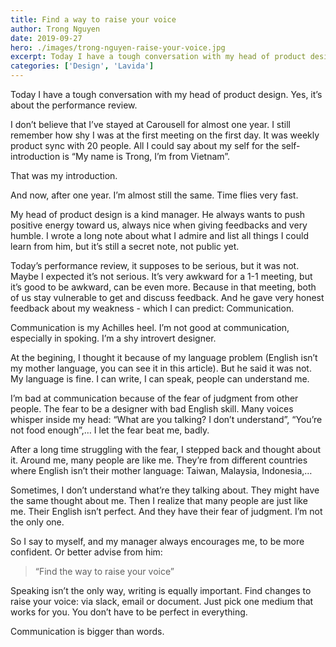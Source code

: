 ```yaml
---
title: Find a way to raise your voice
author: Trong Nguyen
date: 2019-09-27
hero: ./images/trong-nguyen-raise-your-voice.jpg
excerpt: Today I have a tough conversation with my head of product design.  Yes, it’s about the performance review.
categories: ['Design', 'Lavida']
---
```


Today I have a tough conversation with my head of product design.  Yes, it’s about the performance review.

I don’t believe that I’ve stayed at Carousell for almost one year. I still remember how shy I was at the first meeting on the first day. It was weekly product sync with 20 people. All I could say about my self for the self-introduction is “My name is Trong, I’m from Vietnam”. 

That was my introduction.

And now, after one year. I’m almost still the same.
Time flies very fast.

My head of product design is a kind manager. He always wants to push positive energy toward us, always nice when giving feedbacks and very humble. I wrote a long note about what I admire and list all things I could learn from him, but it’s still a secret note, not public yet.

Today’s performance review, it supposes to be serious, but it was not. Maybe I expected it’s not serious. It’s very awkward for a 1-1 meeting, but it’s good to be awkward, can be even more. Because in that meeting, both of us stay vulnerable to get and discuss feedback. And he gave very honest feedback about my weakness - which I can predict: Communication.

Communication is my Achilles heel. I’m not good at communication, especially in spoking. I’m a shy introvert designer.

At the begining, I thought it because of my language problem (English isn’t my mother language, you can see it in this article). But he said it was not. My language is fine. I can write, I can speak, people can understand me.

I’m bad at communication because of the fear of judgment from other people. The fear to be a designer with bad English skill. Many voices whisper inside my head: “What are you talking? I don’t understand”, “You’re not food enough”,… I let the fear beat me, badly.

After a long time struggling with the fear, I stepped back and thought about it. Around me, many people are like me. They’re from different countries where English isn’t their mother language: Taiwan, Malaysia, Indonesia,…

Sometimes, I don’t understand what’re they talking about. They might have the same thought about me. Then I realize that many people are just like me. Their English isn’t perfect. And they have their fear of judgment. I’m not the only one.

So I say to myself, and my manager always encourages me, to be more confident. Or better advise from him:

> “Find the way to raise your voice”  

Speaking isn’t the only way, writing is equally important. Find changes to raise your voice: via slack, email or document. Just pick one medium that works for you. You don’t have to be perfect in everything.

Communication is bigger than words.
